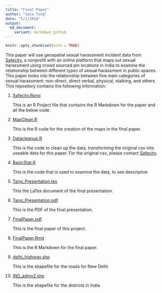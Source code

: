 ```yaml
---
title: "Final Paper"
author: "Sasa Tang"
date: "5/1/2018"
output:
  md_document:
    variant: markdown_github
---
```


```r
knitr::opts_chunk$set(echo = TRUE)
```

This paper will use geospatial sexual harassment incident data from [Safecity](http://safecity.in), a 
nonprofit with an online platform that maps out sexual harassment using crowd 
sourced pin locations in India to examine the relationship between different types 
of sexual harassment in public spaces. This paper looks into the relationship 
between five main categories of sexual harassment: non-direct, direct verbal, 
physical, stalking, and others. \par

This repository contains the following information:\par 


1. [Safecity.Rproj](https://github.com/SasaTang/SafeCityIndia/blob/master/Safecity.Rproj)\par

    This is an R Project file that contains the R Markdown for the paper and all the below code.\par
    
    
2.	[MapClean.R](https://github.com/SasaTang/SafeCityIndia/blob/master/mapClean.R)\par

    This is the R code for the creation of the maps in the final paper.
    
3.	[Datacleanup.R](https://github.com/SasaTang/SafeCityIndia/blob/master/datacleanup.R)\par

    This is the code to clean up the data, transforming the original csv into useable data for this paper. For the original csv, please contact [Safecity](http://safecity.in/contact-us/). \par
    
    
4.	[BasicStat.R](https://github.com/SasaTang/SafeCityIndia/blob/master/BasicStat.R)\par

    This is the code that is used to examine the data, to see descriptive
    
    
5.	[Tang_Presentation.tex](https://github.com/SasaTang/SafeCityIndia/blob/master/Tang_Presentation.tex)\par

    This the LaTex document of the final presentation.
    
    
6.	[Tang_Presentation.pdf](https://github.com/SasaTang/SafeCityIndia/blob/master/Tang_Presentation.pdf)\par

    This is the PDF of the final presentation.
    
  
7.	[FinalPaper.pdf](https://github.com/SasaTang/SafeCityIndia/blob/master/FinalPaper.pdf)\par

    This is the final paper of this project. 

8. [FinalPaper.Rmd](https://github.com/SasaTang/SafeCityIndia/blob/master/FinalPaper.Rmd) \par
     This is the R Markdown for the final paper.

8.  [delhi_highway.shp](https://github.com/SasaTang/SafeCityIndia/blob/master/delhi_highway.shp)\par

    This is the shapefile for the roads for New Delhi


9. [IND_admn2.shp](https://github.com/SasaTang/SafeCityIndia/blob/master/IND_adm2.shp)\par

    This is the shapefile for the districts in India

